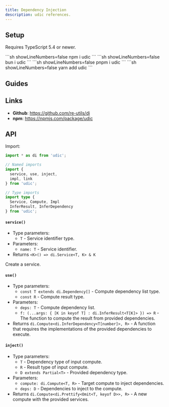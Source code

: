 ```yaml
---
title: Dependency Injection
description: udic references.
---
```



## Setup
Requires TypeScript 5.4 or newer.

<Tabs syncKey='packageManager'>
  <TabItem label='npm' icon='seti:npm'>
    ```sh showLineNumbers=false
    npm i udic
    ```
  </TabItem>
  <TabItem label='bun' icon='bun'>
    ```sh showLineNumbers=false
    bun i udic
    ```
  </TabItem>
  <TabItem label='pnpm' icon='pnpm'>
    ```sh showLineNumbers=false
    pnpm i udic
    ```
  </TabItem>
  <TabItem label='yarn' icon='seti:yarn'>
    ```sh showLineNumbers=false
    yarn add udic
    ```
  </TabItem>
</Tabs>

## Guides
<LinkCard
  title='Using Services'
  href='../using-services'
  description='Create and use services.'
/>

<LinkCard
  title='Provide implementations'
  href='../provide-implementations'
  description='Provide implementations for computes.'
/>

## Links
- **Github**: https://github.com/re-utils/di
- **npm**: https://npmjs.com/package/udic

## API
Import:
```ts
import * as di from 'udic';

// Named imports
import {
  service, use, inject,
  impl, link
} from 'udic';

// Type imports
import type {
  Service, Compute, Impl
  InferResult, InferDependency
} from 'udic';
```

#### `service()`
- Type parameters:
  + `T` - Service identifier type.
- Parameters:
  + `name: T` - Service identifier.
- Returns `<K>() => di.Service<T, K> & K`

Create a service.

#### `use()`
- Type parameters:
  + `const T extends di.Dependency[]` - Compute dependency list type.
  + `const R` - Compute result type.
- Parameters:
  + `deps: T` - Compute dependency list.
  + `f: (...args: { [K in keyof T] : di.InferResult<T[K]> }) => R` - The function to compute the result from provided dependencies.
- Returns `di.Compute<di.InferDependency<T[number]>, R>` - A function that requires the implementations of the provided dependencies to execute.

#### `inject()`
- Type parameters:
  + `T` - Dependency type of input compute.
  + `R` - Result type of input compute.
  + `D extends Partial<T>` - Provided dependency type.
- Parameters:
  + `compute: di.Compute<T, R>` - Target compute to inject dependencies.
  + `deps: D` - Dependencies to inject to the compute.
- Returns `di.Compute<di.Prettify<Omit<T, keyof D>>, R>` - A new compute with the provided services.
